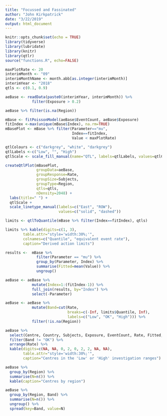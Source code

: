 ```yaml
---
title: "Focussed and Fassinated"
author: "John Kirkpatrick"
date: "3/22/2019"
output: html_document
---
```


```r
knitr::opts_chunk$set(echo = TRUE)
library(tidyverse)
library(lubridate)
library(knitr)
library(qtlr)
source("functions.R", echo=FALSE)
```

```r
maxPlotRate <- 20
interimMonth <- "09"
interimMonthName <- month.abb[as.integer(interimMonth)]
interimYear <- "2018"
qtls <- c(0.1, 0.9)
```

```r
aeBase <- readData(paste0(interimYear, interimMonth)) %>% 
            filter(Exposure > 0.2)

aeBase %>% filter(is.na(Region))

mBase <- fitPoissonModel(aeBase$EventCount, aeBase$Exposure)
fitIndex <-max(unique(mBase$Index), na.rm=TRUE)
mBasePlot <- mBase %>% filter(Parameter=="mu",
                              Index==fitIndex,
                              Value < maxPlotRate)

qtlColours <- c("darkgrey", "white", "darkgrey")
qtlLabels <-c("Low", "", "High")
qtlScale <- scale_fill_manual(name="QTL", labels=qtlLabels, values=qtlColours)

createQtlPlot(mBasePlot,
              groupData=aeBase,
              groupResponse=Rate,
              groupSize=Subjects,
              groupType=Region,
              qtls=qtls,
              nDensity=2048) + 
  labs(title=" ") +
  qtlScale +
  scale_linetype_manual(labels=c("East", "ROW"), 
                        values=c("solid", "dashed"))

limits <- qtlToQuantile(mBase %>% filter(Index==fitIndex), qtls)

limits %>% kable(digits=c(1, 3),
        table.attr="style='width:30%;'",
        colnames=c("Quantile", "equivalent event rate"),
        caption="Derived action limits")

results <-  mBase %>%
              filter(Parameter == "mu") %>%
              group_by(Parameter, Index) %>%
              summarise(Fitted=mean(Value)) %>%
              ungroup()

aeBase <- aeBase %>% 
            mutate(Index=1:(fitIndex-1)) %>% 
            full_join(results, by="Index") %>% 
            select(-Parameter)

aeBase <- aeBase %>%
            mutate(Band=cut(Rate,
                            breaks=c(-Inf, limits$Quantile, Inf),
                            labels=c("Low", "OK", "High"))) %>% 
            filter(!is.na(Region))

aeBase %>% 
  select(Centre, Country, Subjects, Exposure, EventCount, Rate, Fitted, Region, Band) %>% 
  filter(Band != "OK") %>% 
  arrange(Rate) %>% 
  kable(digits=c(NA, NA, 0, 2, 0, 2, 2, NA, NA),
        table.attr="style='width:30%;'",
        caption="Centres in the 'Low' or 'High' investigation ranges")

aeBase %>% 
  group_by(Region) %>% 
  summarise(N=n()) %>% 
  kable(caption="Centres by region")

aeBase %>% 
  group_by(Region, Band) %>% 
  summarise(N=n()) %>% 
  ungroup() %>% 
  spread(key=Band, value=N)
```



